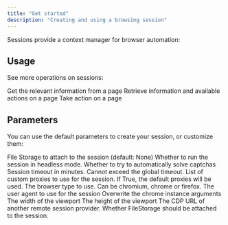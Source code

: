 ```yaml
---
title: "Get started"
description: "Creating and using a browsing session"
---
```


Sessions provide a context manager for browser automation:

<SessionManual/>

## Usage

See more operations on sessions:

<CardGroup cols={3}>
  <Card
    title="Scrape"
    icon="download"
    href="../remotesession/scrape"
  >
  Get the relevant information from a page
  </Card>
  <Card
    title="Observe"
    icon="telescope"
    href="../remotesession/observe"
  >
  Retrieve information and available actions on a page
  </Card>
  <Card
    title="Step"
    icon="shoe-prints"
    href="../remotesession/step"
  >
  Take action on a page
  </Card>
</CardGroup>

## Parameters

You can use the default parameters to create your session, or customize them:

<ParamField path="storage" type="UnionType[FileStorageClient, None]">
  File Storage to attach to the session (default: None)
</ParamField>

<ParamField path="headless" type="bool">
  Whether to run the session in headless mode.
</ParamField>

<ParamField path="solve_captchas" type="bool">
  Whether to try to automatically solve captchas
</ParamField>

<ParamField path="timeout_minutes" type="int">
  Session timeout in minutes. Cannot exceed the global timeout.
</ParamField>

<ParamField path="proxies" type="list[typing.Annotated[notte_sdk.types.NotteProxy | notte_sdk.types.ExternalProxy, FieldInfo(annotation=NoneType, required=True, discriminator='type')]] | bool">
  List of custom proxies to use for the session. If True, the default proxies will be used.
</ParamField>

<ParamField path="browser_type" type="BrowserType">
  The browser type to use. Can be chromium, chrome or firefox.
</ParamField>

<ParamField path="user_agent" type="str | None">
  The user agent to use for the session
</ParamField>

<ParamField path="chrome_args" type="list">
  Overwrite the chrome instance arguments
</ParamField>

<ParamField path="viewport_width" type="int | None">
  The width of the viewport
</ParamField>

<ParamField path="viewport_height" type="int | None">
  The height of the viewport
</ParamField>

<ParamField path="cdp_url" type="str | None">
  The CDP URL of another remote session provider.
</ParamField>

<ParamField path="use_file_storage" type="bool">
  Whether FileStorage should be attached to the session.
</ParamField>
